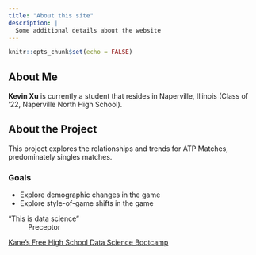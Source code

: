 ```yaml
---
title: "About this site"
description: |
  Some additional details about the website
---
```


```r
knitr::opts_chunk$set(echo = FALSE)
```

## About Me
**Kevin Xu** is currently a student that resides in Naperville, Illinois (Class of '22, Naperville North High School).

## About the Project
This project explores the relationships and trends for ATP Matches, predominately singles matches.

### Goals
* Explore demographic changes in the game
* Explore style-of-game shifts in the game

“This is data science"
~ Preceptor

[Kane’s Free High School Data Science Bootcamp](https://bootcamp.davidkane.info/)
